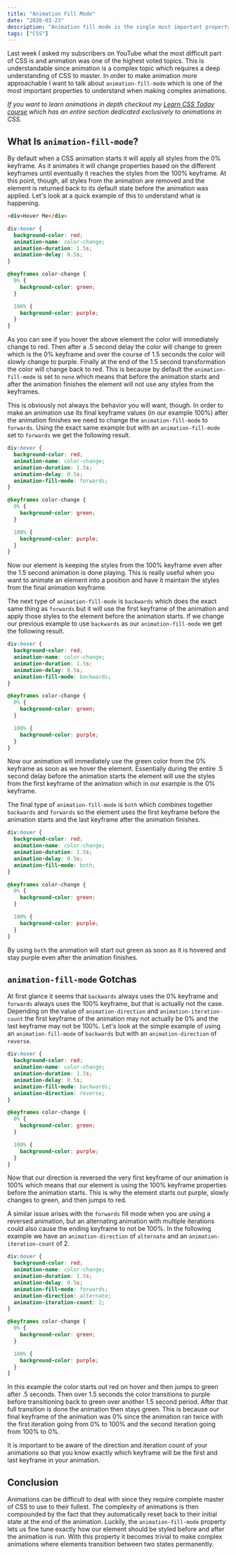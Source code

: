 ```yaml
---
title: "Animation Fill Mode"
date: "2020-03-23"
description: "Animation fill mode is the single most important property of CSS animations to understand so in this article I will be breaking down exactly how to use animation fill mode and what it does."
tags: ["CSS"]
---
```



Last week I asked my subscribers on YouTube what the most difficult part of CSS is and animation was one of the highest voted topics. This is understandable since animation is a complex topic which requires a deep understanding of CSS to master. In order to make animation more approachable I want to talk about `animation-fill-mode` which is one of the most important properties to understand when making complex animations.

_If you want to learn animations in depth checkout my [Learn CSS Today course](https://courses.webdevsimplified.com/learn-css-today) which has an entire section dedicated exclusively to animations in CSS._

## What Is `animation-fill-mode`?

By default when a CSS animation starts it will apply all styles from the 0% keyframe. As it animates it will change properties based on the different keyframes until eventually it reaches the styles from the 100% keyframe. At this point, though, all styles from the animation are removed and the element is returned back to its default state before the animation was applied. Let's look at a quick example of this to understand what is happening.

```html
<div>Hover Me</div>
```

```css
div:hover {
  background-color: red;
  animation-name: color-change;
  animation-duration: 1.5s;
  animation-delay: 0.5s;
}

@keyframes color-change {
  0% {
    background-color: green;
  }

  100% {
    background-color: purple;
  }
}
```

<AnimationFillModeExample duration="1.5s" delay=".5s" fillMode="none" />

As you can see if you hover the above element the color will immediately change to red. Then after a .5 second delay the color will change to green which is the 0% keyframe and over the course of 1.5 seconds the color will slowly change to purple. Finally at the end of the 1.5 second transformation the color will change back to red. This is because by default the `animation-fill-mode` is set to `none` which means that before the animation starts and after the animation finishes the element will not use any styles from the keyframes.

This is obviously not always the behavior you will want, though. In order to make an animation use its final keyframe values (in our example 100%) after the animation finishes we need to change the `animation-fill-mode` to `forwards`. Using the exact same example but with an `animation-fill-mode` set to `forwards` we get the following result.

```css {6}
div:hover {
  background-color: red;
  animation-name: color-change;
  animation-duration: 1.5s;
  animation-delay: 0.5s;
  animation-fill-mode: forwards;
}

@keyframes color-change {
  0% {
    background-color: green;
  }

  100% {
    background-color: purple;
  }
}
```

<AnimationFillModeExample duration="1.5s" delay=".5s" fillMode="forwards" />

Now our element is keeping the styles from the 100% keyframe even after the 1.5 second animation is done playing. This is really useful when you want to animate an element into a position and have it maintain the styles from the final animation keyframe.

The next type of `animation-fill-mode` is `backwards` which does the exact same thing as `forwards` but it will use the first keyframe of the animation and apply those styles to the element before the animation starts. If we change our previous example to use `backwards` as our `animation-fill-mode` we get the following result.

```css {6}
div:hover {
  background-color: red;
  animation-name: color-change;
  animation-duration: 1.5s;
  animation-delay: 0.5s;
  animation-fill-mode: backwards;
}

@keyframes color-change {
  0% {
    background-color: green;
  }

  100% {
    background-color: purple;
  }
}
```

<AnimationFillModeExample duration="1.5s" delay=".5s" fillMode="backwards" />

Now our animation will immediately use the green color from the 0% keyframe as soon as we hover the element. Essentially during the entire .5 second delay before the animation starts the element will use the styles from the first keyframe of the animation which in our example is the 0% keyframe.

The final type of `animation-fill-mode` is `both` which combines together `backwards` and `forwards` so the element uses the first keyframe before the animation starts and the last keyframe after the animation finishes.

```css {6}
div:hover {
  background-color: red;
  animation-name: color-change;
  animation-duration: 1.5s;
  animation-delay: 0.5s;
  animation-fill-mode: both;
}

@keyframes color-change {
  0% {
    background-color: green;
  }

  100% {
    background-color: purple;
  }
}
```

<AnimationFillModeExample duration="1.5s" delay=".5s" fillMode="both" />

By using `both` the animation will start out green as soon as it is hovered and stay purple even after the animation finishes.

## `animation-fill-mode` Gotchas

At first glance it seems that `backwards` always uses the 0% keyframe and `forwards` always uses the 100% keyframe, but that is actually not the case. Depending on the value of `animation-direction` and `animation-iteration-count` the first keyframe of the animation may not actually be 0% and the last keyframe may not be 100%. Let's look at the simple example of using an `animation-fill-mode` of `backwards` but with an `animation-direction` of `reverse`.

```css {6,7}
div:hover {
  background-color: red;
  animation-name: color-change;
  animation-duration: 1.5s;
  animation-delay: 0.5s;
  animation-fill-mode: backwards;
  animation-direction: reverse;
}

@keyframes color-change {
  0% {
    background-color: green;
  }

  100% {
    background-color: purple;
  }
}
```

<AnimationFillModeExample
  duration="1.5s"
  delay=".5s"
  fillMode="backwards"
  direction="reverse"
/>

Now that our direction is reversed the very first keyframe of our animation is 100% which means that our element is using the 100% keyframe properties before the animation starts. This is why the element starts out purple, slowly changes to green, and then jumps to red.

A similar issue arises with the `forwards` fill mode when you are using a reversed animation, but an alternating animation with multiple iterations could also cause the ending keyframe to not be 100%. In the following example we have an `animation-direction` of `alternate` and an `animation-iteration-count` of 2.

```css {6-8}
div:hover {
  background-color: red;
  animation-name: color-change;
  animation-duration: 1.5s;
  animation-delay: 0.5s;
  animation-fill-mode: forwards;
  animation-direction: alternate;
  animation-iteration-count: 2;
}

@keyframes color-change {
  0% {
    background-color: green;
  }

  100% {
    background-color: purple;
  }
}
```

<AnimationFillModeExample
  duration="1.5s"
  delay=".5s"
  fillMode="forwards"
  direction="alternate"
  iterations={2}
/>

In this example the color starts out red on hover and then jumps to green after .5 seconds. Then over 1.5 seconds the color transitions to purple before transitioning back to green over another 1.5 second period. After that full transition is done the animation then stays green. This is because our final keyframe of the animation was 0% since the animation ran twice with the first iteration going from 0% to 100% and the second iteration going from 100% to 0%.

It is important to be aware of the direction and iteration count of your animations so that you know exactly which keyframe will be the first and last keyframe in your animation.

## Conclusion

Animations can be difficult to deal with since they require complete master of CSS to use to their fullest. The complexity of animations is then compounded by the fact that they automatically reset back to their initial state at the end of the animation. Luckily, the `animation-fill-mode` property lets us fine tune exactly how our element should be styled before and after the animation is run. With this property it becomes trivial to make complex animations where elements transition between two states permanently.
